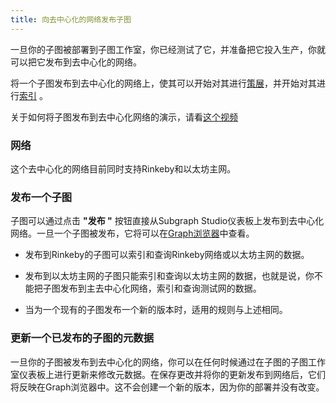 ```yaml
---
title: 向去中心化的网络发布子图
---
```


一旦你的子图被部署到子图工作室，你已经测试了它，并准备把它投入生产，你就可以把它发布到去中心化的网络。

将一个子图发布到去中心化的网络上，使其可以开始对其进行[策展](/curating)，并开始对其进行[索引](/indexing) 。

关于如何将子图发布到去中心化网络的演示，请看[这个视频](https://youtu.be/HfDgC2oNnwo?t=580)

### 网络

这个去中心化的网络目前同时支持Rinkeby和以太坊主网。

### 发布一个子图

子图可以通过点击 **"发布 "** 按钮直接从Subgraph Studio仪表板上发布到去中心化网络。一旦一个子图被发布，它将可以在[Graph浏览器](https://thegraph.com/explorer/)中查看。

- 发布到Rinkeby的子图可以索引和查询Rinkeby网络或以太坊主网的数据。

- 发布到以太坊主网的子图只能索引和查询以太坊主网的数据，也就是说，你不能把子图发布到主去中心化网络，索引和查询测试网的数据。

- 当为一个现有的子图发布一个新的版本时，适用的规则与上述相同。

### 更新一个已发布的子图的元数据

一旦你的子图被发布到去中心化的网络，你可以在任何时候通过在子图的子图工作室仪表板上进行更新来修改元数据。在保存更改并将你的更新发布到网络后，它们将反映在Graph浏览器中。这不会创建一个新的版本，因为你的部署并没有改变。
